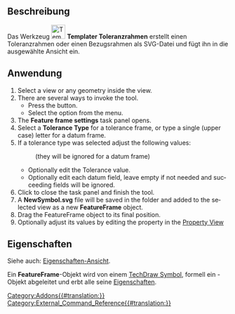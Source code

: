 {{UnfinishedDocu}}
<languages/>

{{Docnav/de
|[[Templater_AuxView/de|Hilfsansicht]]
|[[Templater_NewTemplateMulti/de|NeueVorlageMulti]]
|[[Templater_Workbench/de|Templater]]
|IconL=Templater_AuxView.svg
|IconR=Templater_NewTemplateMulti.svg
|IconC=Templater_workbench_icon.svg
}}

{{GuiCommand/de
|Name=Templater ToleranceFrame
|Name/de=Templater Toleranzrahmen
|MenuLocation=Templater → Toleranzrahmen
|Workbenches=[[Templater_Workbench/de|Templater]]
|Shortcut=
}}

<span id="Description"></span>
==Beschreibung==

Das Werkzeug [[Image:Templater_ToleranceFrame.svg|32px]] '''Templater Toleranzrahmen''' erstellt einen Toleranzrahmen oder einen Bezugsrahmen als SVG-Datei und fügt ihn in die ausgewählte Ansicht ein.

<span id="Usage"></span>
==Anwendung==

<div lang="en" dir="ltr" class="mw-content-ltr">
# Select a view or any geometry inside the view.
# There are several ways to invoke the tool.
#* Press the {{Button|[[Image:Templater_ToleranceFrame.svg|16px]] Tolerance Frame}} button.
#* Select the {{MenuCommand|Templater → [[Image:Templater_ToleranceFrame.svg|16px]] Tolerance Frame}} option from the menu.
# The '''Feature frame settings''' task panel opens.
# Select a '''Tolerance Type''' for a tolerance frame, or type a single (upper case) letter for a datum frame.
# If a tolerance type was selected adjust the following values:
#: (they will be ignored for a datum frame)
#* Optionally edit the Tolerance value.
#* Optionally edit each datum field, leave empty if not needed and succeeding fields will be ignored.
# Click {{Button|Ok}} to close the task panel and finish the tool.
# A '''NewSymbol.svg''' file will be saved in the {{MenuCommand|.../Mod/Templater/Resources}} folder and added to the selected view as a new '''FeatureFrame''' object.
# Drag the FeatureFrame object to its final position.
# Optionally adjust its values by editing the {{PropertyData|Editable Texts}} property in the [[Property_View|Property View]]
</div> 

<span id="Properties"></span>
==Eigenschaften==

Siehe auch: [[Property_View/de|Eigenschaften-Ansicht]].

Ein '''FeatureFrame'''-Objekt wird von einem [[TechDraw_Symbol/de|TechDraw Symbol]], formell ein {{Incode|TechDraw::DrawViewSymbol}}-Objekt abgeleitet und erbt alle seine [[TechDraw_Symbol/de#Properties|Eigenschaften]].


{{Docnav/de
|[[Templater_AuxView/de|Hilfsansicht]]
|[[Templater_NewTemplateMulti/de|NeueVorlageMulti]]
|[[Templater_Workbench/de|Templater]]
|IconL=Templater_AuxView.svg
|IconR=Templater_NewTemplateMulti.svg
|IconC=Templater_workbench_icon.svg
}}

[[Category:Addons{{#translation:}}]]
[[Category:External_Command_Reference{{#translation:}}]]
